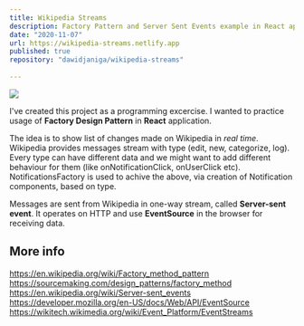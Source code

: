 ```yaml
---
title: Wikipedia Streams
description: Factory Pattern and Server Sent Events example in React application
date: "2020-11-07"
url: https://wikipedia-streams.netlify.app
published: true
repository: "dawidjaniga/wikipedia-streams"
  
---
```



 [![](https://github.com/dawidjaniga/wikipedia-streams/blob/main/showcase.gif?raw=true)](https://highstorm.app) 

I've created this project as a programming excercise. I wanted to practice usage of **Factory Design Pattern** in **React** application.

The idea is to show list of changes made on Wikipedia in *real time*. Wikipedia provides messages stream with type (edit, new, categorize, log). Every type can have different data and we might want to add different behaviour for them (like onNotificationClick, onUserClick etc). NotificationsFactory is used to achive the above, via creation of Notification components, based on type.

Messages are sent from Wikipedia in one-way stream, called **Server-sent event**. It operates on HTTP and use **EventSource** in the browser for receiving data.

## More info
https://en.wikipedia.org/wiki/Factory_method_pattern
https://sourcemaking.com/design_patterns/factory_method
https://en.wikipedia.org/wiki/Server-sent_events
https://developer.mozilla.org/en-US/docs/Web/API/EventSource
https://wikitech.wikimedia.org/wiki/Event_Platform/EventStreams